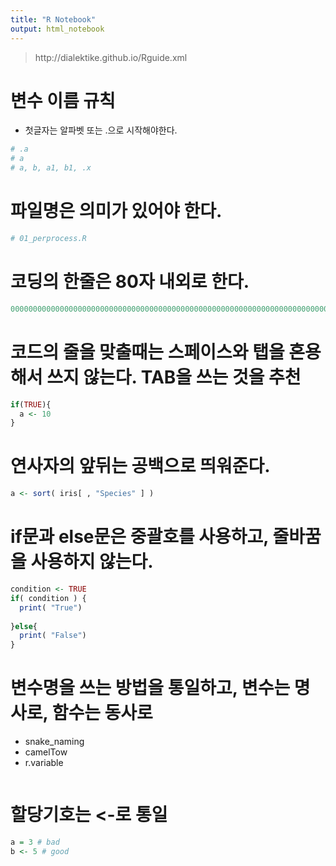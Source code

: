 ```yaml
---
title: "R Notebook"
output: html_notebook
---
```


> http://dialektike.github.io/Rguide.xml

# 변수 이름 규칙 
 + 첫글자는 알파벳 또는 .으로 시작해야한다.
 
```r
# .a 
# a
# a, b, a1, b1, .x
```

# 파일명은 의미가 있어야 한다.
```r
# 01_perprocess.R
```

# 코딩의 한줄은 80자 내외로 한다.
```r
000000000000000000000000000000000000000000000000000000000000000000000000
```


# 코드의 줄을 맞출때는 스페이스와 탭을 혼용해서 쓰지 않는다. TAB을 쓰는 것을 추천
```r
if(TRUE){
  a <- 10
}
```


# 연사자의 앞뒤는 공백으로 띄워준다.
```r
a <- sort( iris[ , "Species" ] )
```


# if문과 else문은 중괄호를 사용하고, 줄바꿈을 사용하지 않는다.

```r
condition <- TRUE
if( condition ) {
  print( "True")
  
}else{
  print( "False")
}

```


# 변수명을 쓰는 방법을 통일하고, 변수는 명사로, 함수는 동사로 
+ snake_naming
+ camelTow
+ r.variable
```r

```


# 할당기호는 <-로 통일
```r
a = 3 # bad
b <- 5 # good
```

